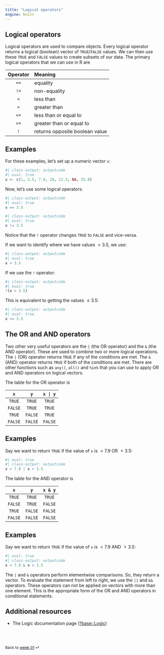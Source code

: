 ```yaml
---
title: "Logical operators"
engine: knitr
---
```


## Logical operators

Logical operators are used to compare objects. Every logical operator returns a
logical (boolean) vector of `TRUE`/`FALSE` values. We can then use these `TRUE`
and `FALSE` values to create subsets of our data. The primary logical operators
that we can use in R are

| Operator | Meaning                        |
|:--------:|:-------------------------------|
|   `==`   | equality                       |
|   `!=`   | non-equality                   |
|   `<`    | less than                      |
|   `>`    | greater than                   |
|   `<=`   | less than or equal to          |
|   `>=`   | greater than or equal to       |
|   `!`    | returns opposite boolean value |


::: {.callout-note appearance="simple"}

## Examples

For these examples, let's set up a numeric vector `x`:

```r
#| class-output: outputcode
#| eval: true
x <- c(1, 3.5, 7.9, 10, 12.3, NA, 15.8)
```

Now, let's use some logical operators:

```r
#| class-output: outputcode
#| eval: true
x == 3.5
```

```r
#| class-output: outputcode
#| eval: true
x != 3.5
```

Notice that the `!` operator changes `TRUE` to `FALSE` and vice-versa.

If we want to identify where we have values $> 3.5$, we use:

```r
#| class-output: outputcode
#| eval: true
x > 3.5
```

If we use the `!` operator:

```r
#| class-output: outputcode
#| eval: true
!(x > 3.5)
```

This is equivalent to getting the values $\leq 3.5$:
```r
#| class-output: outputcode
#| eval: true
x <= 3.5
```

:::

## The OR and AND operators

Two other very useful operators are the `|` (the OR operator) and the `&` (the
AND operator). These are used to combine two or more logical operations. The `|`
(OR) operator returns `TRUE` if any of the conditions are met. The `&` (AND)
operator returns `TRUE` if both of the conditions are met. There are other
functions such as `any()`, `all()` and `%in%` that you can use to apply OR and
AND operators on logical vectors.

The table for the OR operator is

|   `x`   |   `y`   | <code>x \| y</code> |
|:-------:|:-------:|:-------------------:|
| `TRUE`  | `TRUE`  |       `TRUE`        |
| `FALSE` | `TRUE`  |       `TRUE`        |
| `TRUE`  | `FALSE` |       `TRUE`        |
| `FALSE` | `FALSE` |       `FALSE`       |

::: {.callout-note appearance="simple"}

## Examples

Say we want to return `TRUE` if the value of `x` is $> 7.9$ OR $< 3.5$:

```r
#| eval: true
#| class-output: outputcode
x > 7.9 | x < 3.5
```

:::


The table for the AND operator is

|   `x`   |   `y`   | <code>x & y</code> |
|:-------:|:-------:|:------------------:|
| `TRUE`  | `TRUE`  |       `TRUE`       |
| `FALSE` | `TRUE`  |      `FALSE`       |
| `TRUE`  | `FALSE` |      `FALSE`       |
| `FALSE` | `FALSE` |      `FALSE`       |

::: {.callout-note appearance="simple"}

## Examples

Say we want to return `TRUE` if the value of `x` is $< 7.9$ AND $> 3.5$:

```r
#| eval: true
#| class-output: outputcode
x < 7.9 & x > 3.5
```

:::

The `|` and `&` operators perform elementwise comparisons. So, they return a vector. To evaluate the statement from left to right, we use the `||` and `&&` operators. These operators can not be applied on vectors with more than one element. This is the appropriate form of the OR and AND operators in conditional statements.

## Additional resources

- The Logic documentation page ([?base::Logic](https://stat.ethz.ch/R-manual/R-devel/library/base/html/Logic.html))

<br><br>

::: {style="font-size: 0.875em;"}
Back to [week 01](/weeks/week-1.qmd) ⏎
:::